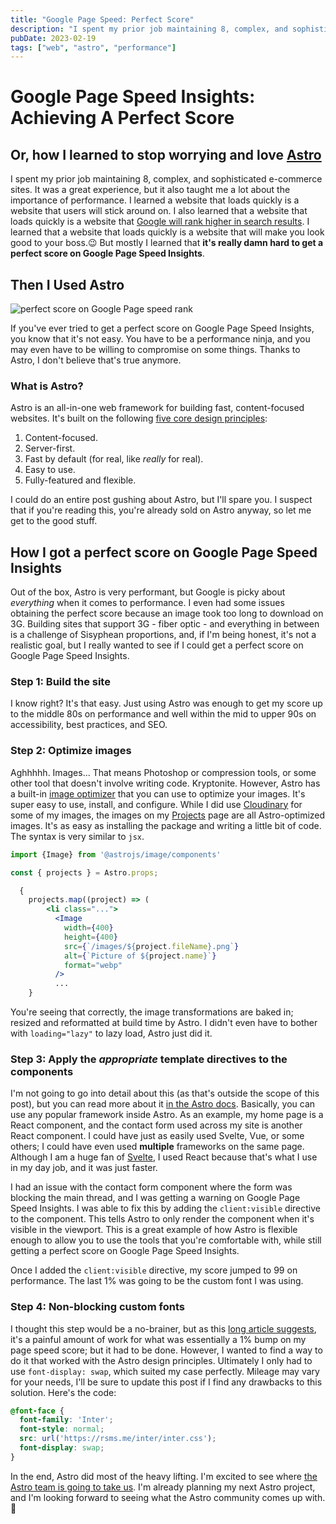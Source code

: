 ```yaml
---
title: "Google Page Speed: Perfect Score"
description: "I spent my prior job maintaining 8, complex, and sophisticated e-commerce sites. It was a great experience, but it also taught me a lot about the importance of performance."
pubDate: 2023-02-19
tags: ["web", "astro", "performance"]
---
```


# Google Page Speed Insights: Achieving A Perfect Score

## Or, how I learned to stop worrying and love [Astro](https://astro.build/)

I spent my prior job maintaining 8, complex, and sophisticated e-commerce sites. It was a great experience, but it also taught me a lot about the importance of performance. I learned a website that loads quickly is a website that users will stick around on. I also learned that a website that loads quickly is a website that  [Google will rank higher in search results](https://developers.google.com/search/blog/2018/01/using-page-speed-in-mobile-search). I learned that a website that loads quickly is a website that will make you look good to your boss.😉 But mostly I learned that **it's really damn hard to get a perfect score on Google Page Speed Insights**.

## Then I Used Astro

<img class="my-2" src="/images/perfect10.gif" alt="perfect score on Google Page speed rank" />

If you've ever tried to get a perfect score on Google Page Speed Insights, you know that it's not easy. You have to be a performance ninja, and you may even have to be willing to compromise on some things. Thanks to Astro, I don't believe that's true anymore.

### What is Astro?

Astro is an all-in-one web framework for building fast, content-focused websites. It's built on the following [five core design principles](https://docs.astro.build/en/concepts/why-astro/):

1. Content-focused.
2. Server-first.
3. Fast by default (for real, like *really* for real).
4. Easy to use.
5. Fully-featured and flexible.

I could do an entire post gushing about Astro, but I'll spare you. I suspect that if you're reading this, you're already sold on Astro anyway, so let me get to the good stuff.

## How I got a perfect score on Google Page Speed Insights

Out of the box, Astro is very performant, but Google is picky about *everything* when it comes to performance. I even had some issues obtaining the perfect score because an image took too long to download on 3G. Building sites that support 3G - fiber optic - and everything in between is a challenge of Sisyphean proportions, and, if I'm being honest, it's not a realistic goal, but I really wanted to see if I could get a perfect score on Google Page Speed Insights.

### Step 1: Build the site

I know right? It's that easy. Just using Astro was enough to get my score up to the middle 80s on performance and well within the mid to upper 90s on accessibility, best practices, and SEO.

### Step 2: Optimize images

Aghhhhh. Images... That means Photoshop or compression tools, or some other tool that doesn't involve writing code. Kryptonite. However, Astro has a built-in [image optimizer](https://docs.astro.build/en/guides/integrations-guide/image/) that you can use to optimize your images. It's super easy to use, install, and configure. While I did use [Cloudinary](https://cloudinary.com/) for some of my images, the images on my [Projects](/projects) page are all Astro-optimized images. It's as easy as installing the package and writing a little bit of code. The syntax is very similar to `jsx`.

```jsx
import {Image} from '@astrojs/image/components'

const { projects } = Astro.props;

  {
    projects.map((project) => (
        <li class="...">
          <Image
            width={400}
            height={400}
            src={`/images/${project.fileName}.png`}
            alt={`Picture of ${project.name}`}
            format="webp"
          />
          ...
    }
```

You're seeing that correctly, the image transformations are baked in; resized and reformatted at build time by Astro. I didn't even have to bother with `loading="lazy"` to lazy load, Astro just did it.

### Step 3: Apply the *appropriate* template directives to the components

I'm not going to go into detail about this (as that's outside the scope of this post), but you can read more about it [in the Astro docs](https://docs.astro.build/en/reference/directives-reference/#client-directives). Basically, you can use any popular framework inside Astro. As an example, my home page is a React component, and the contact form used across my site is another React component. I could have just as easily used Svelte, Vue, or some others; I could have even used **multiple** frameworks on the same page. Although I am a huge fan of [Svelte](https://svelte.dev/), I used React because that's what I use in my day job, and it was just faster.

I had an issue with the contact form component where the form was blocking the main thread, and I was getting a warning on Google Page Speed Insights. I was able to fix this by adding the `client:visible` directive to the component. This tells Astro to only render the component when it's visible in the viewport. This is a great example of how Astro is flexible enough to allow you to use the tools that you're comfortable with, while still getting a perfect score on Google Page Speed Insights.

Once I added the `client:visible` directive, my score jumped to 99 on performance. The last 1% was going to be the custom font I was using.

### Step 4: Non-blocking custom fonts

I thought this step would be a no-brainer, but as this [long article suggests](https://web.dev/font-best-practices/), it's a painful amount of work for what was essentially a 1% bump on my page speed score; but it had to be done. However, I wanted to find a way to do it that worked with the Astro design principles. Ultimately I only had to use `font-display: swap`, which suited my case perfectly. Mileage may vary for your needs, I'll be sure to update this post if I find any drawbacks to this solution. Here's the code:

```css
@font-face {
  font-family: 'Inter';
  font-style: normal;
  src: url('https://rsms.me/inter/inter.css');
  font-display: swap;
}
```

In the end, Astro did most of the heavy lifting. I'm excited to see where [the Astro team is going to take us](https://github.com/orgs/withastro/projects/11). I'm already planning my next Astro project, and I'm looking forward to seeing what the Astro community comes up with. 🚀
